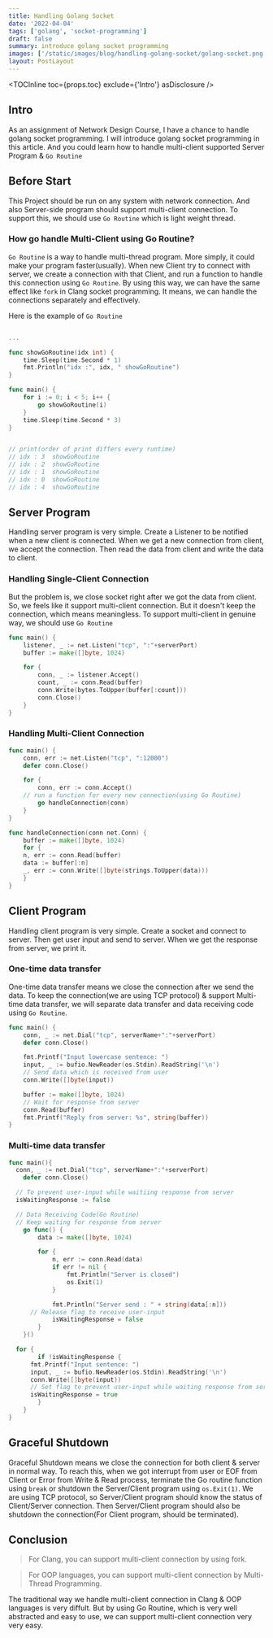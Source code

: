 ```yaml
---
title: Handling Golang Socket
date: '2022-04-04'
tags: ['golang', 'socket-programming']
draft: false
summary: introduce golang socket programming
images: ['/static/images/blog/handling-golang-socket/golang-socket.png']
layout: PostLayout
---
```


<TOCInline toc={props.toc} exclude={'Intro'} asDisclosure />

## Intro

As an assignment of Network Design Course, I have a chance to handle golang socket programming.
I will introduce golang socket programming in this article. And you could learn how to handle
multi-client supported Server Program & `Go Routine`

## Before Start

This Project should be run on any system with network connection.
And also Server-side program should support multi-client connection.
To support this, we should use `Go Routine` which is light weight thread.

### How go handle Multi-Client using Go Routine?

`Go Routine` is a way to handle multi-thread program. More simply, it could make your program faster(usually).
When new Client try to connect with server,
we create a connection with that Client, and run a function to handle this connection using `Go Routine`.
By using this way, we can have the same effect like `fork` in Clang socket programming.
It means, we can handle the connections separately and effectively.

Here is the example of `Go Routine`

```go

...

func showGoRoutine(idx int) {
	time.Sleep(time.Second * 1)
	fmt.Println("idx :", idx, " showGoRoutine")
}

func main() {
	for i := 0; i < 5; i++ {
		go showGoRoutine(i)
	}
	time.Sleep(time.Second * 3)
}


// print(order of print differs every runtime)
// idx : 3  showGoRoutine
// idx : 2  showGoRoutine
// idx : 1  showGoRoutine
// idx : 0  showGoRoutine
// idx : 4  showGoRoutine

```

## Server Program

Handling server program is very simple.
Create a Listener to be notified when a new client is connected.
When we get a new connection from client, we accept the connection.
Then read the data from client and write the data to client.

### Handling Single-Client Connection

But the problem is, we close socket right after we got the data from client.
So, we feels like it support multi-client connection.
But it doesn't keep the connection, which means meaningless.
To support multi-client in genuine way, we should use `Go Routine`

```go
func main() {
	listener, _ := net.Listen("tcp", ":"+serverPort)
	buffer := make([]byte, 1024)

	for {
		conn, _ := listener.Accept()
		count, _ := conn.Read(buffer)
		conn.Write(bytes.ToUpper(buffer[:count]))
		conn.Close()
	}
}
```

### Handling Multi-Client Connection

```go
func main() {
	conn, err := net.Listen("tcp", ":12000")
	defer conn.Close()

	for {
		conn, err := conn.Accept()
    // run a function for every new connection(using Go Routine)
		go handleConnection(conn)
	}
}

func handleConnection(conn net.Conn) {
	buffer := make([]byte, 1024)
	for {
    n, err := conn.Read(buffer)
    data := buffer[:n]
  	_, err := conn.Write([]byte(strings.ToUpper(data)))
	}
}

```

## Client Program

Handling client program is very simple.
Create a socket and connect to server. Then get user input and send to server.
When we get the response from server, we print it.

### One-time data transfer

One-time data transfer means we close the connection after we send the data.
To keep the connection(we are using TCP protocol) & support Multi-time data transfer,
we will separate data transfer and data receiving code using `Go Routine`.

```go
func main() {
	conn, _ := net.Dial("tcp", serverName+":"+serverPort)
	defer conn.Close()

	fmt.Printf("Input lowercase sentence: ")
	input, _ := bufio.NewReader(os.Stdin).ReadString('\n')
	// Send data which is received from user
	conn.Write([]byte(input))

	buffer := make([]byte, 1024)
	// Wait for response from server
	conn.Read(buffer)
	fmt.Printf("Reply from server: %s", string(buffer))
}

```

### Multi-time data transfer

```go
func main(){
  conn, _ := net.Dial("tcp", serverName+":"+serverPort)
	defer conn.Close()

  // To prevent user-input while waitiing response from server
  isWaitingResponse := false

  // Data Receiving Code(Go Routine)
  // Keep waiting for response from server
	go func() {
		data := make([]byte, 1024)

		for {
			n, err := conn.Read(data)
			if err != nil {
				fmt.Println("Server is closed")
				os.Exit(1)
			}

			fmt.Println("Server send : " + string(data[:n]))
      // Release flag to receive user-input
			isWaitingResponse = false
		}
	}()

  for {
		if !isWaitingResponse {
      fmt.Printf("Input sentence: ")
      input, _ := bufio.NewReader(os.Stdin).ReadString('\n')
      conn.Write([]byte(input))
      // Set flag to prevent user-input while waiting response from server
      isWaitingResponse = true
		}
	}
}
```

## Graceful Shutdown

Graceful Shutdown means we close the connection for both client & server in normal way.
To reach this, when we got interrupt from user or EOF from Client or Error from Write & Read process,
terminate the Go routine function using `break` or shutdown the Server/Client program using `os.Exit(1)`.
We are using TCP protocol, so Server/Client program should know the status of Client/Server connection.
Then Server/Client program should also be shutdown the connection(For Client program, should be terminated).

## Conclusion

> For Clang, you can support multi-client connection by using fork.

> For OOP languages, you can support multi-client connection by Multi-Thread Programming.

The traditional way we handle multi-client connection in Clang & OOP languages is very diffult.
But by using Go Routine, which is very well abstracted and easy to use, we can support multi-client connection very very easy.
